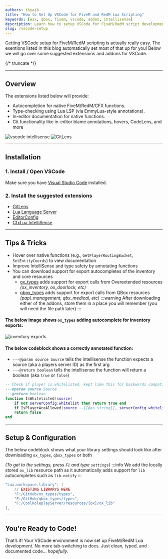 ```yaml
---
authors: ihyajb
title: "How to Set Up VSCode for FiveM and RedM Lua Scripting"
keywords: [esx, qbox, fivem, vscode, addon, intellisense]
description: Learn how to setup VSCode for FiveM/RedM script development
slug: /vscode-setup
---
```


Getting VSCode setup for FiveM/RedM scripting is actually really easy. The exentions listed in this blog automatically set most of that up for you! Below we will go over some suggested extensions and addons for VSCode.

{/* truncate */}

---

## Overview

The extensions listed below will provide:

- Autocompletion for native FiveM/RedM/CFX functions.
- Type-checking using Lua LSP (via EmmyLua-style annotations).
- In-editor documentation for native functions.
- Git functionality like in-editor blame annotations, hovers, CodeLens, and more

![vscode intellisense](/img/blogs/vscode-setup/vscode-intellisense-1.png)
![GitLens](/img/blogs/vscode-setup/current-line-blame.png)

---

## Installation

### 1. Install / Open VSCode

Make sure you have [Visual Studio Code](https://code.visualstudio.com/) installed.

### 2. Install the suggested extensions

- [GitLens](https://marketplace.visualstudio.com/items?itemName=eamodio.gitlens)
- [Lua Language Server](https://marketplace.visualstudio.com/items?itemName=sumneko.lua)
- [EditorConfig](https://marketplace.visualstudio.com/items?itemName=EditorConfig.EditorConfig)
- [CfxLua IntelliSense](https://marketplace.visualstudio.com/items?itemName=communityox.cfxlua-vscode-cox)

---

## Tips & Tricks

- Hover over native functions (e.g., `GetPlayerRoutingBucket`, `SetEntityCoords`) to view documentation
- Improve IntelliSense and type safety by annotating functions
- You can download support for export autocompletes of the inventory and core resources
    - [ox_types](https://github.com/CommunityOx/ox_types) adds support for export calls from Overextended resources *(ox_inventory, ox_doorlock, etc)*
    - [qbox_types](https://github.com/ihyajb/qbox_types) adds support for export calls from QBox resources *(papi_management, qbx_medical, etc)*
:::warning
    After downloading either of the addons, store them in a place you will remember (you will need the file path later)
:::

#### The below image shows `ox_types` adding autocomplete for inventory exports:
![inventory exports](/img/blogs/vscode-setup/inventory.png)

#### The below codeblock shows a correctly annotated function:
- `---@param source Source` tells the intellisense the function expects a source (aka a players server ID) as the first arg
- `---@return boolean` tells the intellisense the function will return a boolean (aka `true` or `false`)
```lua
-- Check if player is whitelisted, kept like this for backwards compatibility or future plans
---@param source Source
---@return boolean
function IsWhitelisted(source)
    if not serverConfig.whitelist then return true end
    if IsPlayerAceAllowed(source --[[@as string]], serverConfig.whitelistPermission) then return true end
    return false
end
```
---

## Setup & Configuration

The below codeblock shows what your library settings should look like after downloading `ox_types`, `qbox_types` or both

*(To get to the settings, press `F1` and type `settings`)*
:::info
    We add the locally stored `ox_lib` resource path as it automatically adds support for `lib` autocompletes such as `lib.notify`
:::

```lua
"Lua.workspace.library": [
    // EXISTING LIBRARYS HERE
    "F:/GitHub/ox_types/types",
    "F:/GitHub/qbox_types/types",
    "F:/CoolRoleplayServer/resources/[ox]/ox_lib"
],
```

---

## You're Ready to Code!

That’s it! Your VSCode environment is now set up FiveM/RedM Lua development. No more tab-switching to docs. Just clean, typed, and documented code... *hopefully*.
